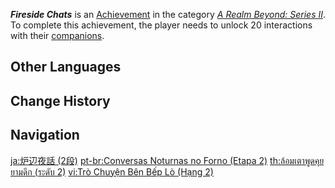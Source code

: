 {{Achievement Infobox
|title        = Fireside Chats
|id           = 81081
|order id     = 1082
|category     = A Realm Beyond: Series II
|description  = Unlock 20 interactions with your [[companions]].
|requirements = 
|primogems    = 10
|tracking     = Tracks total number of unlocked interactions.
|topic        = 
|set          = Fireside Chats
|tier         = 2
|tiers_total  = 3
}}
'''''Fireside Chats''''' is an [[Achievement]] in the category ''[[A Realm Beyond: Series II]]''. To complete this achievement, the player needs to unlock 20 interactions with their [[companions]].
<!--
==Trivia==

==Video Guides==
{{EVT
|video1   = 
|caption1 = 
}}
-->
==Other Languages==
{{Other Languages|Transclude=Fireside Chats}}

==Change History==
{{Change History|1.6}}
<!--
==References==
{{Reflist}}
-->
==Navigation==
{{Achievement Navbox}}

[[ja:炉辺夜話 (2段)]]
[[pt-br:Conversas Noturnas no Forno (Etapa 2)]]
[[th:ล้อมเตาพูดคุยยามดึก (ระดับ 2)]]
[[vi:Trò Chuyện Bên Bếp Lò (Hạng 2)]]